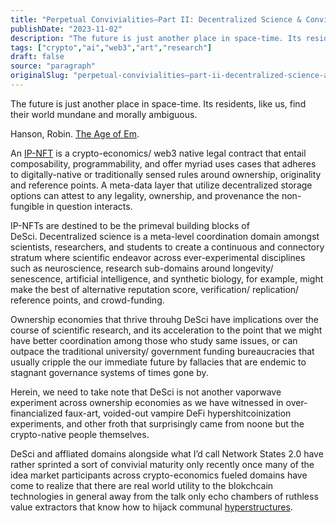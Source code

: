 ```yaml
---
title: "Perpetual Convivialities—Part II: Decentralized Science & Convivial Possibilities of IPNFTs"
publishDate: "2023-11-02"
description: "The future is just another place in space-time. Its residents, like us, find their world mundane and morally ambiguous.Hanson, Robin. The Age of Em.A......"
tags: ["crypto","ai","web3","art","research"]
draft: false
source: "paragraph"
originalSlug: "perpetual-convivialities—part-ii-decentralized-science-and-convivial-possibilities-of-ipnfts"
---
```


The future is just another place in space-time. Its residents, like us, find their world mundane and morally ambiguous.

Hanson, Robin. [The Age of Em](https://www.amazon.com/Age-Em-Work-Robots-Earth/dp/0198754620).

An [IP-NFT](https://https//docs.molecule.to/bio.xyz/biodao-bible/intellectual-property-ip) is a crypto-economics/ web3 native legal contract that entail composability, programmability, and offer myriad uses cases that adheres to digitally-native or traditionally sensed rules around ownership, originality and reference points. A meta-data layer that utilize decentralized storage options can attest to any legality, ownership, and provenance the non-fungible in question interacts.

IP-NFTs are destined to be the primeval building blocks of DeSci. Decentralized science is a meta-level coordination domain amongst scientists, researchers, and students to create a continuous and connectory stratum where scientific endeavor across ever-experimental disciplines such as neuroscience, research sub-domains around longevity/ senescence, artificial intelligence, and synthetic biology, for example, might make the best of alternative reputation score, verification/ replication/ reference points, and crowd-funding.

Ownership economies that thrive throuhg DeSci have implications over the course of scientific research, and its acceleration to the point that we might have better coordination among those who study same issues, or can outpace the traditional university/ government funding bureaucracies that usually cripple the our immediate future by fallacies that are endemic to stagnant governance systems of times gone by.

Herein, we need to take note that DeSci is not another vaporwave experiment across ownership economies as we have witnessed in over-financialized faux-art, voided-out vampire DeFi hypershitcoinization experiments, and other froth that surprisingly came from noone but the crypto-native people themselves.

DeSci and affliated domains alongside what I’d call Network States 2.0 have rather sprinted a sort of convivial maturity only recently once many of the idea market participants across crypto-economics fueled domains have come to realize that there are real world utility to the blokchcain technologies in general away from the talk only echo chambers of ruthless value extractors that know how to hijack communal [hyperstructures](https://jacob.energy/hyperstructures.html).

